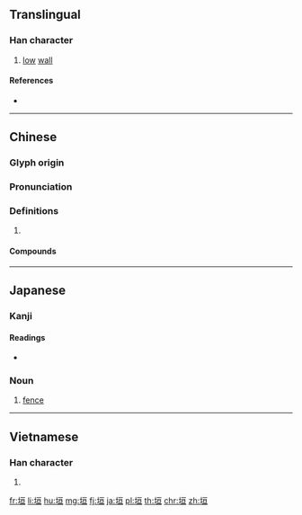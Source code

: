 {{character info/new}}
==Translingual==

===Han character===
{{Han char|rn=32|rad=土|as=06|sn=9|four=41116|canj=GMAM|ids=⿰土亘}}

# [[low]] [[wall]]

====References====
* {{Han ref|kx=0228.200|dkj=05060|dj=0464.170|hdz=10437.110|uh=57A3|ud=22435|bh=ABAE|bd=43950}}

----

==Chinese==
{{zh-forms}}

===Glyph origin===
{{Han etym}}

===Pronunciation===
{{zh-pron
|m=yuán
|c=wun4
|mc=y
|oc=y
|cat=
}}

===Definitions===
{{zh-hanzi}}

# {{rfdef|zh}}

====Compounds====
{{zh-der|三垣|垝垣|垣墉|垣牆|垣衣|城垣|堧垣|女垣|宸垣|寒垣|屬垣|屬垣有耳|張垣市|掖垣|敗宇頹垣|新垣|斷井頹垣|斷垣殘壁|斷壁殘垣|斷壁頹垣|殘垣敗壁|泥垣宮|牆垣|省垣|短垣自逾|破屋壞垣|破瓦頹垣|籬垣|粉垣|補垣塞穴|襄垣縣|踰垣|鑽穴踰垣|陳垣}}

----

==Japanese==

===Kanji===
{{ja-kanji|grade=c|rs=土06}}

====Readings====
* {{ja-readings|on=[[えん]] (en)|kun=[[かき]] (kaki)}}

===Noun===
{{ja-noun|かき}}

# [[fence]]

----

==Vietnamese==

===Han character===
{{vi-hantu|[[viên]]|rs=土06}}

# {{defn|lang=vi|sort=土06}}

[[fr:垣]]
[[li:垣]]
[[hu:垣]]
[[mg:垣]]
[[fj:垣]]
[[ja:垣]]
[[pl:垣]]
[[th:垣]]
[[chr:垣]]
[[zh:垣]]